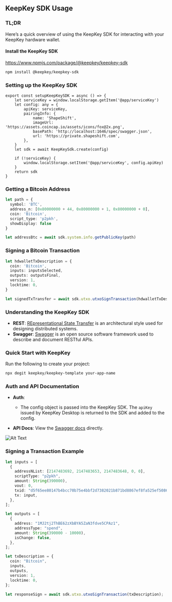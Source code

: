 ## KeepKey SDK Usage

### TL;DR

Here’s a quick overview of using the KeepKey SDK for interacting with your KeepKey hardware wallet.

#### Install the KeepKey SDK

https://www.npmjs.com/package/@keepkey/keepkey-sdk

```bash
npm install @keepkey/keepkey-sdk
```

### Setting up the KeepKey SDK

```
export const setupKeepKeySDK = async () => {
    let serviceKey = window.localStorage.getItem('@app/serviceKey')
    let config: any = {
        apiKey: serviceKey,
        pairingInfo: {
            name: 'ShapeShift',
            imageUrl: 'https://assets.coincap.io/assets/icons/fox@2x.png',
            basePath: 'http://localhost:1646/spec/swagger.json',
            url: 'https://private.shapeshift.com',
        },
    }
    let sdk = await KeepKeySdk.create(config)

    if (!serviceKey) {
        window.localStorage.setItem('@app/serviceKey', config.apiKey)
    }
    return sdk
}
```

### Getting a Bitcoin Address

```typescript
let path = {
  symbol: 'BTC',
  address_n: [0x80000000 + 44, 0x80000000 + 1, 0x80000000 + 0],
  coin: 'Bitcoin',
  script_type: 'p2pkh',
  showDisplay: false
}

let addressBtc = await sdk.system.info.getPublicKey(path)
```

### Signing a Bitcoin Transaction

```typescript
let hdwalletTxDescription = {
  coin: 'Bitcoin',
  inputs: inputsSelected,
  outputs: outputsFinal,
  version: 1,
  locktime: 0,
}

let signedTxTransfer = await sdk.utxo.utxoSignTransaction(hdwalletTxDescription)
```

### Understanding the KeepKey SDK

- **REST**: [REpresentational State Transfer](https://restfulapi.net/) is an architectural style used for designing distributed systems.
- **Swagger**: [Swagger](https://swagger.io/) is an open source software framework used to describe and document RESTful APIs.

### Quick Start with KeepKey

Run the following to create your project:

```bash
npx degit keepkey/keepkey-template your-app-name
```

### Auth and API Documentation

- **Auth**:
  - The config object is passed into the KeepKey SDK. The `apiKey` issued by KeepKey Desktop is returned to the SDK and added to the config.

- **API Docs**: View the [Swagger docs](http://localhost:1646/docs) directly.

![Alt Text](https://miro.medium.com/v2/resize:fit:1400/format:webp/1*OMz9Cccx6Hp_ZXH7t-tEYw.png "")

### Signing a Transaction Example

```typescript
let inputs = [
  {
    addressNList: [2147483692, 2147483653, 2147483648, 0, 0],
    scriptType: "p2pkh",
    amount: String(390000),
    vout: 0,
    txid: "d5f65ee80147b4bcc70b75e4bbf2d7382021b871bd8867ef8fa525ef50864882",
    tx: input,
  },
];

let outputs = [
  {
    address: "1MJ2tj2ThBE62zXbBYA5ZaN3fdve5CPAz1",
    addressType: "spend",
    amount: String(390000 - 10000),
    isChange: false,
  },
];

let txDescription = {
  coin: "Bitcoin",
  inputs,
  outputs,
  version: 1,
  locktime: 0,
};

let responseSign = await sdk.utxo.utxoSignTransaction(txDescription);
```
